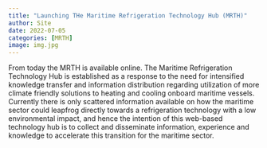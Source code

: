 ```yaml
---
title: "Launching THe Maritime Refrigeration Technology Hub (MRTH)"
author: Site
date: 2022-07-05
categories: [MRTH]
image: img.jpg
---
```


From today the MRTH is available online. The Maritime Refrigeration Technology Hub is established as a response to the need for intensified knowledge transfer and information distribution regarding utilization of more climate friendly solutions to heating and cooling onboard maritime vessels. Currently there is only scattered information available on how the maritime sector could leapfrog directly towards a refrigeration technology with a low environmental impact, and hence the intention of this web-based technology hub is to collect and disseminate information, experience and knowledge to accelerate this transition for the maritime sector.